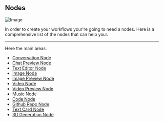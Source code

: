 ## Nodes

![Image](/github-node.png)

In order to create your workflows your're going to need a nodes. Here is a comprehensive list of the nodes that can help your.

---

Here the main areas:
- [Conversation Node](nodes/conversation-node)
- [Chat Preview Node](nodes/chat-preview-node)
- [Text Editor Node](nodes/text-editor-node)
- [Image Node](nodes/image-node)
- [Image Preview Node](nodes/image-preview-node)
- [Video Node](nodes/video-node)
- [Video Preview Node](nodes/video-preview-node)
- [Music Node](nodes/music-preview-node)
- [Code Node](nodes/code-node)
- [Github Repo Node](nodes/github-repo-node)
- [Text Card Node](node/text-card-node)
- [3D Generation Node](nodes/3d-node)